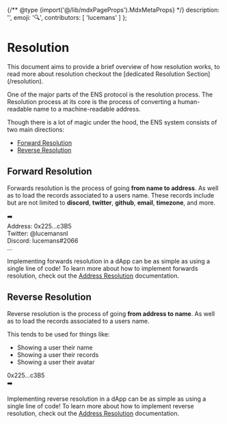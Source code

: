 {/** @type {import('@/lib/mdxPageProps').MdxMetaProps} */}
    description: '',
    emoji: '🔍',
    contributors: [
        'lucemans'
    ]
};

# Resolution

<Note>
    This document aims to provide a brief overview of how resolution works, to
    read more about resolution checkout the [dedicated Resolution
    Section](/resolution).
</Note>

One of the major parts of the ENS protocol is the resolution process. The Resolution process at its core is the process of converting a human-readable name to a machine-readable address.

Though there is a lot of magic under the hood, the ENS system consists of two main directions:

- [Forward Resolution](#forward-resolution)
- [Reverse Resolution](#reverse-resolution)

## Forward Resolution

Forwards resolution is the process of going **from name to address**. As well as to load the records associated to a users name.
These records include but are not limited to **discord**, **twitter**, **github**, **email**, **timezone**, and more.

<div className="card1 p-4">
  <div className="not-prose flex justify-center items-start gap-6">
    <Usertag />
    <div className="flex h-14 items-center">➡️</div>
    <div className="card1 p-4 !my-0 rounded-md w-64 whitespace-normal break-all">
        <div>
            <span className="font-extrabold">Address:</span> 0x225...c3B5
        </div>
        <div>
            <span className="font-extrabold">Twitter:</span> @lucemansnl
        </div>
        <div>
            <span className="font-extrabold">Discord:</span> lucemans#2066
        </div>
        <div>
            <span className="font-extrabold">...</span>
        </div>
    </div>

  </div>
</div>

Implementing forwards resolution in a dApp can be as simple as using a single line of code!
To learn more about how to implement forwards resolution, check out the [Address Resolution](/web/address) documentation.

## Reverse Resolution

Reverse resolution is the process of going **from address to name**. As well as to load the records associated to a users name.

This tends to be used for things like:

-   Showing a user their name
-   Showing a user their records
-   Showing a user their avatar

<div className="card1 p-4">
    <div className="not-prose flex justify-center items-center gap-6">
        <div className="card1 p-4 !my-0 rounded-md whitespace-normal break-all">
            <div>0x225...c3B5</div>
        </div>
        <div className="flex h-20 items-center">➡️</div>
        <Usertag />
    </div>
</div>

Implementing reverse resolution in a dApp can be as simple as using a single line of code!
To learn more about how to implement reverse resolution, check out the [Address Resolution](/web/reverse) documentation.
